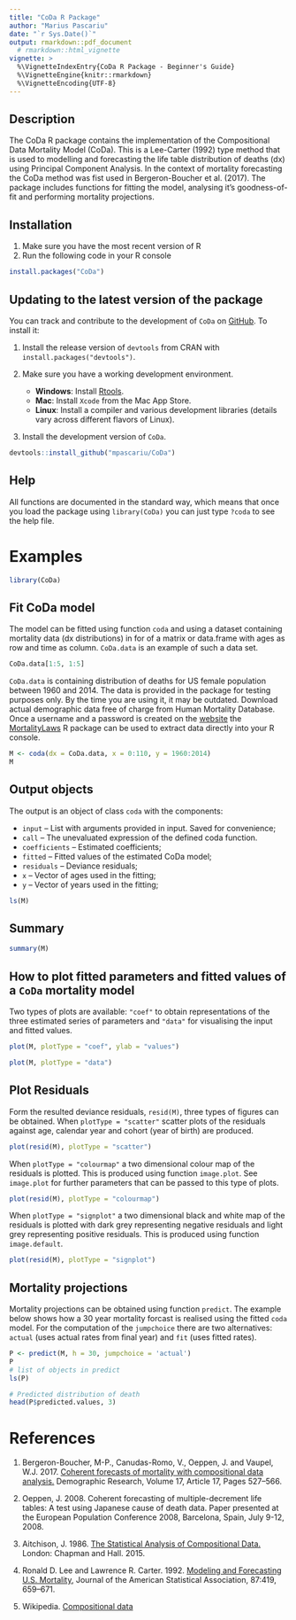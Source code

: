 ```yaml
---
title: "CoDa R Package"
author: "Marius Pascariu"
date: "`r Sys.Date()`"
output: rmarkdown::pdf_document
  # rmarkdown::html_vignette
vignette: >
  %\VignetteIndexEntry{CoDa R Package - Beginner's Guide}
  %\VignetteEngine{knitr::rmarkdown}
  %\VignetteEncoding{UTF-8}
---
```


## Description

The CoDa R package contains the implementation of the Compositional Data Mortality 
Model (CoDa). This is a Lee-Carter (1992) type method that is used to modelling and 
forecasting the life table distribution of deaths (dx) using Principal Component 
Analysis. In the context of mortality forecasting the CoDa method was fist used 
in Bergeron-Boucher et al. (2017). The package includes functions for fitting 
the model, analysing it's goodness-of-fit and performing mortality projections.

## Installation

1. Make sure you have the most recent version of R
2. Run the following code in your R console 

```R
install.packages("CoDa")
```

## Updating to the latest version of the package

You can track and contribute to the development of `CoDa` on [GitHub](https://github.com/mpascariu/MortalityLaws). To install it:

1. Install the release version of `devtools` from CRAN with `install.packages("devtools")`.

2. Make sure you have a working development environment.
    * **Windows**: Install [Rtools](https://CRAN.R-project.org/bin/windows/Rtools/).
    * **Mac**: Install `Xcode` from the Mac App Store.
    * **Linux**: Install a compiler and various development libraries (details vary across different flavors of Linux).

3. Install the development version of `CoDa`.

```R
devtools::install_github("mpascariu/CoDa")
```

## Help
All functions are documented in the standard way, which means that 
once you load the package using ```library(CoDa)```
you can just type ```?coda``` to see the help file. 

\newpage
# Examples
```r
library(CoDa)
```

## Fit CoDa model
The model can be fitted using function `coda` and using a dataset containing mortality data (dx distributions) in for of a matrix or data.frame with ages as row and time as column. `CoDa.data` is an example of such a data set.

```r
CoDa.data[1:5, 1:5]
```

`CoDa.data` is containing distribution of deaths for US female population between 1960 and 2014. The data is provided in the package for testing purposes only. By the time you are using it, it may be outdated. Download actual demographic data free of charge from Human Mortality Database. Once a username and a password is created on the [website](http://www.mortality.org) the [MortalityLaws](https://github.com/mpascariu/MortalityLaws) R package can be used to extract data directly into your R console.

```r
M <- coda(dx = CoDa.data, x = 0:110, y = 1960:2014)
M
```

## Output objects

The output is an object of class `coda` with the components:

* `input` -- List with arguments provided in input. Saved for convenience;
* `call` -- The unevaluated expression of the defined coda function.
* `coefficients` -- Estimated coefficients;
* `fitted` -- Fitted values of the estimated CoDa model;
* `residuals` -- Deviance residuals;
* `x`	-- Vector of ages used in the fitting;
* `y`	-- Vector of years used in the fitting;

```r
ls(M)
```

## Summary
```r
summary(M)
```

## How to plot fitted parameters and fitted values of a `CoDa` mortality model 
Two types of plots are available: `"coef"` to obtain representations of the three estimated series of parameters and `"data"` for visualising the input and fitted values.
```r
plot(M, plotType = "coef", ylab = "values")
```

```r
plot(M, plotType = "data")
```

## Plot Residuals

Form the resulted deviance residuals, `resid(M)`, three types of figures can be obtained. When `plotType = "scatter"` scatter plots of the residuals against age, calendar year and cohort (year of birth) are produced.
```r
plot(resid(M), plotType = "scatter")
```

When `plotType = "colourmap"` a two dimensional colour map of the residuals is plotted. This is produced using function `image.plot`. See `image.plot` for further parameters that can be passed to this type of plots.
```r
plot(resid(M), plotType = "colourmap")
```

When `plotType = "signplot"` a two dimensional black and white map of the residuals is plotted with dark grey representing negative residuals and light grey representing positive residuals. This is produced using function `image.default`.
```r
plot(resid(M), plotType = "signplot")
```

## Mortality projections

Mortality projections can be obtained using function `predict`. The example below shows how a 30 year 
mortality forcast is realised using the fitted `coda` model. For the computation of the `jumpchoice` there are two alternatives: `actual` (uses actual rates from final year) and `fit` (uses fitted rates).

```r
P <- predict(M, h = 30, jumpchoice = 'actual')
P
# list of objects in predict
ls(P)

# Predicted distribution of death
head(P$predicted.values, 3)
```


# References

1. Bergeron-Boucher, M-P., Canudas-Romo, V., Oeppen, J. and Vaupel, W.J. 2017. [Coherent forecasts of mortality with compositional data analysis.](http://doi.org/10.4054/DemRes.2017.37.17) Demographic Research, Volume 17, Article 17, Pages 527--566.

2. Oeppen, J. 2008. Coherent forecasting of multiple-decrement life tables: A test using Japanese cause of death data. Paper presented at the European Population Conference 2008, Barcelona, Spain, July 9-12, 2008.

3. Aitchison, J. 1986. [The Statistical Analysis of Compositional Data.](http://www.leg.ufpr.br/lib/exe/fetch.php/pessoais:abtmartins:a_concise_guide_to_compositional_data_analysis.pdf) London: Chapman and Hall. 2015.

4. Ronald D. Lee and Lawrence R. Carter. 1992. [Modeling and Forecasting U.S. Mortality](http://doi.org/10.1080/01621459.1992.10475265), Journal of the American Statistical Association, 87:419, 659--671.

5. Wikipedia. [Compositional data](https://en.wikipedia.org/wiki/Compositional_data) 


